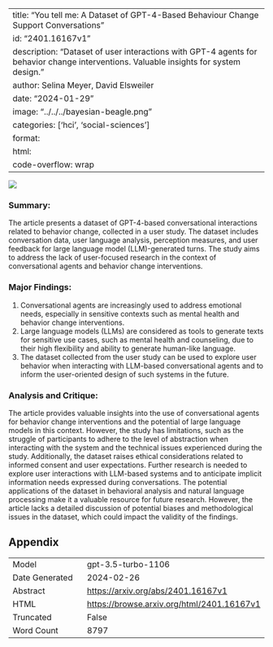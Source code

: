 
---
title: "You tell me: A Dataset of GPT-4-Based Behaviour Change Support Conversations"
id: "2401.16167v1"
description: "Dataset of user interactions with GPT-4 agents for behavior change interventions. Valuable insights for system design."
author: Selina Meyer, David Elsweiler
date: "2024-01-29"
image: "../../../bayesian-beagle.png"
categories: ['hci', 'social-sciences']
format:
  html:
    code-overflow: wrap
---

![](../../../bayesian-beagle.png)

### **Summary:**
The article presents a dataset of GPT-4-based conversational interactions related to behavior change, collected in a user study. The dataset includes conversation data, user language analysis, perception measures, and user feedback for large language model (LLM)-generated turns. The study aims to address the lack of user-focused research in the context of conversational agents and behavior change interventions.

### Major Findings:
1. Conversational agents are increasingly used to address emotional needs, especially in sensitive contexts such as mental health and behavior change interventions.
2. Large language models (LLMs) are considered as tools to generate texts for sensitive use cases, such as mental health and counseling, due to their high flexibility and ability to generate human-like language.
3. The dataset collected from the user study can be used to explore user behavior when interacting with LLM-based conversational agents and to inform the user-oriented design of such systems in the future.

### Analysis and Critique:
The article provides valuable insights into the use of conversational agents for behavior change interventions and the potential of large language models in this context. However, the study has limitations, such as the struggle of participants to adhere to the level of abstraction when interacting with the system and the technical issues experienced during the study. Additionally, the dataset raises ethical considerations related to informed consent and user expectations. Further research is needed to explore user interactions with LLM-based systems and to anticipate implicit information needs expressed during conversations. The potential applications of the dataset in behavioral analysis and natural language processing make it a valuable resource for future research. However, the article lacks a detailed discussion of potential biases and methodological issues in the dataset, which could impact the validity of the findings.

## Appendix

|          |          |
|----------|----------|
| Model     | gpt-3.5-turbo-1106       |
| Date Generated     | 2024-02-26       |
| Abstract | [https://arxiv.org/abs/2401.16167v1](https://arxiv.org/abs/2401.16167v1)        |
| HTML     | [https://browse.arxiv.org/html/2401.16167v1](https://browse.arxiv.org/html/2401.16167v1)       |
| Truncated       | False       |
| Word Count       | 8797       |